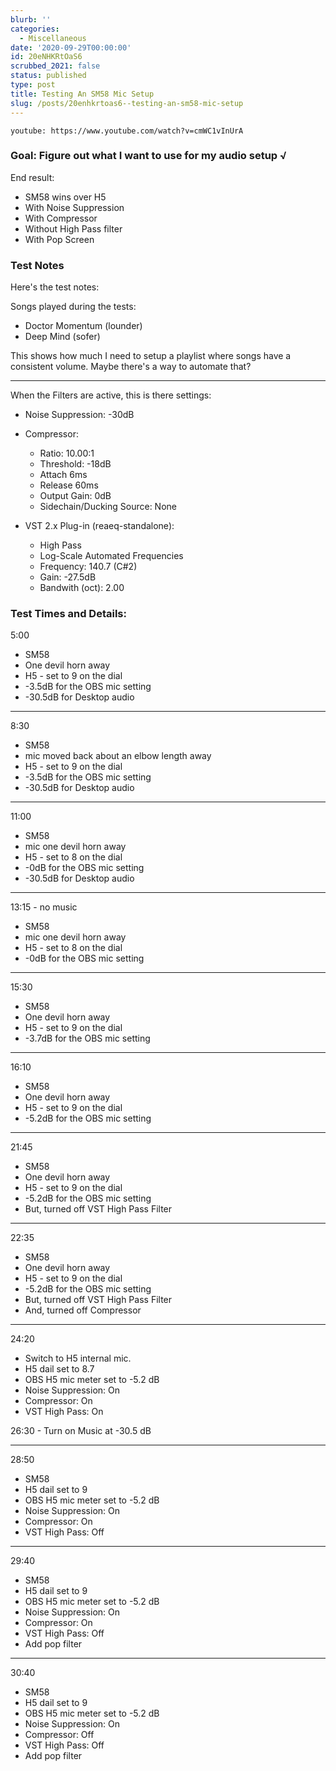```yaml
---
blurb: ''
categories:
  - Miscellaneous
date: '2020-09-29T00:00:00'
id: 20eNHKRtOaS6
scrubbed_2021: false
status: published
type: post
title: Testing An SM58 Mic Setup
slug: /posts/20enhkrtoas6--testing-an-sm58-mic-setup
---
```


`youtube: https://www.youtube.com/watch?v=cmWC1vInUrA`


### Goal: Figure out what I want to use for my audio setup √

End result:

- SM58 wins over H5
- With Noise Suppression
- With Compressor
- Without High Pass filter
- With Pop Screen


### Test Notes

Here's the test notes:

Songs played during the tests:

- Doctor Momentum (lounder)
- Deep Mind (sofer)

This shows how much I need to setup a playlist where songs have a consistent volume. Maybe there's a way to automate that?

---


When the Filters are active, this is there settings:

- Noise Suppression: -30dB

- Compressor:
  - Ratio: 10.00:1
  - Threshold: -18dB
  - Attach 6ms
  - Release 60ms
  - Output Gain: 0dB
  - Sidechain/Ducking Source: None 
  
- VST 2.x Plug-in (reaeq-standalone):
  - High Pass
  - Log-Scale Automated Frequencies
  - Frequency: 140.7 (C#2)
  - Gain: -27.5dB
  - Bandwith (oct): 2.00


### Test Times and Details:

5:00

- SM58
- One devil horn away
- H5 - set to 9 on the dial
- -3.5dB for the OBS mic setting
- -30.5dB for Desktop audio

---


8:30 

- SM58 
- mic moved back about an elbow length away
- H5 - set to 9 on the dial
- -3.5dB for the OBS mic setting
- -30.5dB for Desktop audio

---


11:00

- SM58 
- mic one devil horn away
- H5 - set to 8 on the dial
- -0dB for the OBS mic setting
- -30.5dB for Desktop audio


---


13:15 - no music 

- SM58 
- mic one devil horn away
- H5 - set to 8 on the dial
- -0dB for the OBS mic setting


---


15:30

- SM58
- One devil horn away
- H5 - set to 9 on the dial
- -3.7dB for the OBS mic setting


---


16:10

- SM58
- One devil horn away
- H5 - set to 9 on the dial
- -5.2dB for the OBS mic setting

---



21:45

- SM58
- One devil horn away
- H5 - set to 9 on the dial
- -5.2dB for the OBS mic setting
- But, turned off VST High Pass Filter


---


22:35

- SM58
- One devil horn away
- H5 - set to 9 on the dial
- -5.2dB for the OBS mic setting
- But, turned off VST High Pass Filter
- And, turned off Compressor

---


24:20

- Switch to H5 internal mic.
- H5 dail set to 8.7
- OBS H5 mic meter set to -5.2 dB
- Noise Suppression: On
- Compressor: On
- VST High Pass: On


26:30 - Turn on Music at -30.5 dB


---


28:50


- SM58
- H5 dail set to 9
- OBS H5 mic meter set to -5.2 dB
- Noise Suppression: On
- Compressor: On
- VST High Pass: Off

---


29:40

- SM58
- H5 dail set to 9
- OBS H5 mic meter set to -5.2 dB
- Noise Suppression: On
- Compressor: On
- VST High Pass: Off
- Add pop filter

---


30:40

- SM58
- H5 dail set to 9
- OBS H5 mic meter set to -5.2 dB
- Noise Suppression: On
- Compressor: Off
- VST High Pass: Off
- Add pop filter
